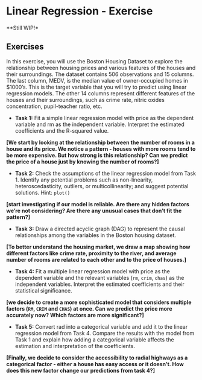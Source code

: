 # Linear Regression - Exercise {#lin-e}

\*\*Still WIP!\*

## Exercises

In this exercise, you will use the Boston Housing Dataset to explore the relationship between housing prices and various features of the houses and their surroundings. The dataset contains 506 observations and 15 columns. The last column, MEDV, is the median value of owner-occupied homes in \$1000's. This is the target variable that you will try to predict using linear regression models. The other 14 columns represent different features of the houses and their surroundings, such as crime rate, nitric oxides concentration, pupil-teacher ratio, etc.

::: assignx
-   **Task 1:** Fit a simple linear regression model with price as the dependent variable and rm as the independent variable. Interpret the estimated coefficients and the R-squared value.

**[We start by looking at the relationship between the number of rooms in a house and its price. We notice a pattern - houses with more rooms tend to be more expensive. But how strong is this relationship? Can we predict the price of a house just by knowing the number of rooms?]**


-   **Task 2:** Check the assumptions of the linear regression model from Task 1. Identify any potential problems such as non-linearity, heteroscedasticity, outliers, or multicollinearity; and suggest potential solutions. Hint: `plot()`

**[start investigating if our model is reliable. Are there any hidden factors we're not considering? Are there any unusual cases that don't fit the pattern?]**


-   **Task 3:** Draw a directed acyclic graph (DAG) to represent the causal relationships among the variables in the Boston housing dataset.

**[To better understand the housing market, we draw a map showing how different factors like crime rate, proximity to the river, and average number of rooms are related to each other and to the price of houses.]**


-   **Task 4:** Fit a multiple linear regression model with price as the dependent variable and the relevant variables (`rm`, `crim`, `chas`) as the independent variables. Interpret the estimated coefficients and their statistical significance.

**[we decide to create a more sophisticated model that considers multiple factors (`RM`, `CRIM` and `CHAS`) at once. Can we predict the price more accurately now? Which factors are more significant?]**


-   **Task 5:** Convert rad into a categorical variable and add it to the linear regression model from Task 4. Compare the results with the model from Task 1 and explain how adding a categorical variable affects the estimation and interpretation of the coefficients.

**[Finally, we decide to consider the accessibility to radial highways as a categorical factor - either a house has easy access or it doesn't. How does this new factor change our predictions from task 4?]**

:::

